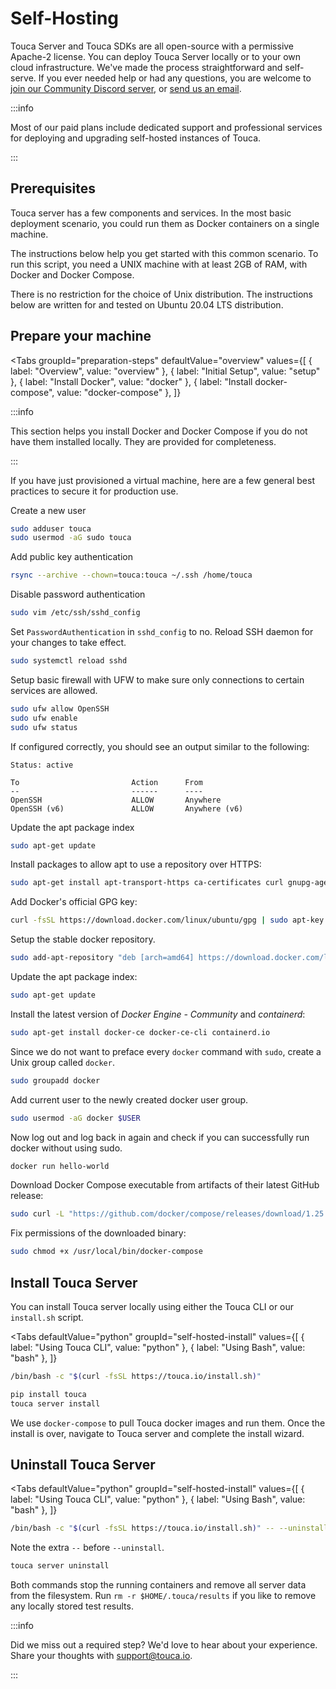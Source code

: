 
# Self-Hosting

Touca Server and Touca SDKs are all open-source with a permissive Apache-2
license. You can deploy Touca Server locally or to your own cloud
infrastructure. We've made the process straightforward and self-serve. If you
ever needed help or had any questions, you are welcome to
[join our Community Discord server](https://touca.io/discord), or
[send us an email](mailto:support@touca.io).

:::info

Most of our paid plans include dedicated support and professional services for
deploying and upgrading self-hosted instances of Touca.

:::

## Prerequisites

Touca server has a few components and services. In the most basic deployment
scenario, you could run them as Docker containers on a single machine.

The instructions below help you get started with this common scenario. To run
this script, you need a UNIX machine with at least 2GB of RAM, with Docker and
Docker Compose.

There is no restriction for the choice of Unix distribution. The instructions
below are written for and tested on Ubuntu 20.04 LTS distribution.

## Prepare your machine

<Tabs
  groupId="preparation-steps"
  defaultValue="overview"
  values={[
    { label: "Overview", value: "overview" },
    { label: "Initial Setup", value: "setup" },
    { label: "Install Docker", value: "docker" },
    { label: "Install docker-compose", value: "docker-compose" },
  ]}
>
  <TabItem value="overview">

:::info

This section helps you install Docker and Docker Compose if you do not have them
installed locally. They are provided for completeness.

:::

  </TabItem>
  <TabItem value="setup">

If you have just provisioned a virtual machine, here are a few general best
practices to secure it for production use.

Create a new user

```bash
sudo adduser touca
sudo usermod -aG sudo touca
```

Add public key authentication

```bash
rsync --archive --chown=touca:touca ~/.ssh /home/touca
```

Disable password authentication

```bash
sudo vim /etc/ssh/sshd_config
```

Set `PasswordAuthentication` in `sshd_config` to no. Reload SSH daemon for your
changes to take effect.

```bash
sudo systemctl reload sshd
```

Setup basic firewall with UFW to make sure only connections to certain services
are allowed.

```bash
sudo ufw allow OpenSSH
sudo ufw enable
sudo ufw status
```

If configured correctly, you should see an output similar to the following:

```plaintext
Status: active

To                         Action      From
--                         ------      ----
OpenSSH                    ALLOW       Anywhere
OpenSSH (v6)               ALLOW       Anywhere (v6)
```

</TabItem>
<TabItem value="docker">

Update the apt package index

```bash
sudo apt-get update
```

Install packages to allow apt to use a repository over HTTPS:

```bash
sudo apt-get install apt-transport-https ca-certificates curl gnupg-agent software-properties-common
```

Add Docker's official GPG key:

```bash
curl -fsSL https://download.docker.com/linux/ubuntu/gpg | sudo apt-key add -
```

Setup the stable docker repository.

```bash
sudo add-apt-repository "deb [arch=amd64] https://download.docker.com/linux/ubuntu $(lsb_release -cs) stable"
```

Update the apt package index:

```bash
sudo apt-get update
```

Install the latest version of _Docker Engine - Community_ and _containerd_:

```bash
sudo apt-get install docker-ce docker-ce-cli containerd.io
```

Since we do not want to preface every `docker` command with `sudo`, create a
Unix group called `docker`.

```bash
sudo groupadd docker
```

Add current user to the newly created docker user group.

```bash
sudo usermod -aG docker $USER
```

Now log out and log back in again and check if you can successfully run docker
without using sudo.

```bash
docker run hello-world
```

  </TabItem>
  <TabItem value="docker-compose">

Download Docker Compose executable from artifacts of their latest GitHub
release:

```bash
sudo curl -L "https://github.com/docker/compose/releases/download/1.25.3/docker-compose-$(uname -s)-$(uname -m)" -o /usr/local/bin/docker-compose
```

Fix permissions of the downloaded binary:

```bash
sudo chmod +x /usr/local/bin/docker-compose
```

  </TabItem>
</Tabs>

## Install Touca Server

You can install Touca server locally using either the Touca CLI or our
`install.sh` script.

<Tabs
  defaultValue="python"
  groupId="self-hosted-install"
  values={[
    { label: "Using Touca CLI", value: "python" },
    { label: "Using Bash", value: "bash" },
  ]}
>
  <TabItem value="bash">

```bash
/bin/bash -c "$(curl -fsSL https://touca.io/install.sh)"
```

  </TabItem>
  <TabItem value="python">

```bash
pip install touca
touca server install
```

  </TabItem>
</Tabs>

We use `docker-compose` to pull Touca docker images and run them. Once the
install is over, navigate to Touca server and complete the install wizard.

## Uninstall Touca Server

<Tabs
  defaultValue="python"
  groupId="self-hosted-install"
  values={[
    { label: "Using Touca CLI", value: "python" },
    { label: "Using Bash", value: "bash" },
  ]}
>
  <TabItem value="bash">

```bash
/bin/bash -c "$(curl -fsSL https://touca.io/install.sh)" -- --uninstall
```

Note the extra `--` before `--uninstall`.

  </TabItem>
  <TabItem value="python">

```bash
touca server uninstall
```

  </TabItem>
</Tabs>

Both commands stop the running containers and remove all server data from the
filesystem. Run `rm -r $HOME/.touca/results` if you like to remove any locally
stored test results.

:::info

Did we miss out a required step? We'd love to hear about your experience. Share
your thoughts with [support@touca.io](mailto:support@touca.io).

:::
